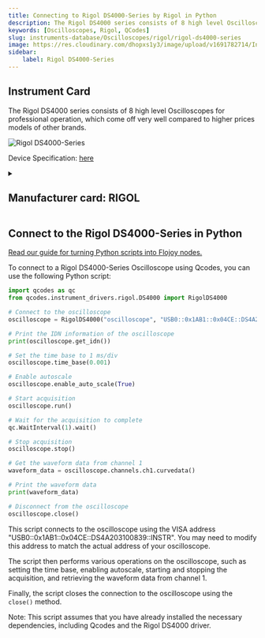 ```yaml
---
title: Connecting to Rigol DS4000-Series by Rigol in Python
description: The Rigol DS4000 series consists of 8 high level Oscilloscopes for professional operation, which come off very well compared to higher prices models of other brands.
keywords: [Oscilloscopes, Rigol, QCodes] 
slug: instruments-database/Oscilloscopes/rigol/rigol-ds4000-series 
image: https://res.cloudinary.com/dhopxs1y3/image/upload/v1691782714/Instruments/Oscilloscopes/Rigol-DS4000-Series/Rigol-DS4000-Series.jpg
sidebar:
    label: Rigol DS4000-Series 
---
```



## Instrument Card

The Rigol DS4000 series consists of 8 high level Oscilloscopes for professional operation, which come off very well compared to higher prices models of other brands.

![Rigol DS4000-Series](https://res.cloudinary.com/dhopxs1y3/image/upload/v1691782714/Instruments/Oscilloscopes/Rigol-DS4000-Series/Rigol-DS4000-Series.jpg)

Device Specification: [here](/instruments-database/all-instruments)

<details style={{ marginTop: "15px"}}>
<summary><h2 style={{display:'inline'}}>Manufacturer card: RIGOL</h2></summary>

![RIGOL](https://res.cloudinary.com/dhopxs1y3/image/upload/v1692806170/Instruments/Vendor%20Logos/Rigol.png)

RIGOL Technologies, Inc. specializes in development and production of test and measuring equipment and is one of the fastest growing Chinese companies in this sphere.
RIGOL’s line of products includes [digital storage oscilloscopes](https://www.tmatlantic.com/e-store/index.php?SECTION_ID=227), [function/arbitrary waveform generators](https://www.tmatlantic.com/e-store/index.php?SECTION_ID=230), [digital multimeters](https://www.tmatlantic.com/e-store/index.php?SECTION_ID=233), PC-based devices compatible with LXI standard etc.

- Headquarters: Beijing, China
- Yearly Revenue (millions, USD): 23
- Vendor Website: [here](https://www.rigol.com/)

</details>


<FeaturedInstrumentVideo category="OSCILLOSCOPES" />

## Connect to the Rigol DS4000-Series in Python

[Read our guide for turning Python scripts into Flojoy nodes.](https://docs.flojoy.ai/contribution/blocks/custom-flojoy-block/)



<Tabs>
<TabItem value="Flojoy" label="Flojoy" className="flojoy-instrument-tabs">

<SectionsCard category="OSCILLOSCOPES" manufacturer="Rigol"></SectionsCard>

</TabItem>
<TabItem value="QCodes" label="QCodes">

To connect to a Rigol DS4000-Series Oscilloscope using Qcodes, you can use the following Python script:

```python
import qcodes as qc
from qcodes.instrument_drivers.rigol.DS4000 import RigolDS4000

# Connect to the oscilloscope
oscilloscope = RigolDS4000("oscilloscope", "USB0::0x1AB1::0x04CE::DS4A203100839::INSTR")

# Print the IDN information of the oscilloscope
print(oscilloscope.get_idn())

# Set the time base to 1 ms/div
oscilloscope.time_base(0.001)

# Enable autoscale
oscilloscope.enable_auto_scale(True)

# Start acquisition
oscilloscope.run()

# Wait for the acquisition to complete
qc.WaitInterval(1).wait()

# Stop acquisition
oscilloscope.stop()

# Get the waveform data from channel 1
waveform_data = oscilloscope.channels.ch1.curvedata()

# Print the waveform data
print(waveform_data)

# Disconnect from the oscilloscope
oscilloscope.close()
```

This script connects to the oscilloscope using the VISA address "USB0::0x1AB1::0x04CE::DS4A203100839::INSTR". You may need to modify this address to match the actual address of your oscilloscope.

The script then performs various operations on the oscilloscope, such as setting the time base, enabling autoscale, starting and stopping the acquisition, and retrieving the waveform data from channel 1.

Finally, the script closes the connection to the oscilloscope using the `close()` method.

Note: This script assumes that you have already installed the necessary dependencies, including Qcodes and the Rigol DS4000 driver.

</TabItem>
</Tabs>